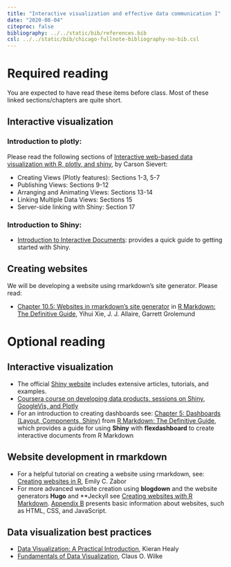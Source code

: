 ```yaml
---
title: "Interactive visualization and effective data communication I"
date: "2020-08-04"
citeproc: false
bibliography: ../../static/bib/references.bib
csl: ../../static/bib/chicago-fullnote-bibliography-no-bib.csl
---
```


# Required reading

You are expected to have read these items before class. Most of these linked sections/chapters are quite short.

## Interactive visualization

### Introduction to plotly: 
Please read the following sections of [Interactive web-based data visualization with R, plotly, and shiny](https://plotly-r.com/index.html), by Carson Sievert:

- Creating Views (Plotly features): Sections 1-3, 5-7
- Publishing Views: Sections 9-12
- Arranging and Animating Views: Sections 13-14
- Linking Multiple Data Views: Sections 15
- Server-side linking with Shiny: Section 17

### Introduction to Shiny: 

- [Introduction to Interactive Documents](https://shiny.rstudio.com/articles/interactive-docs.html): provides a quick guide to getting started with Shiny.
  
## Creating websites
We will be developing a website using rmarkdown's site generator. Please read:

- [Chapter 10.5: Websites in rmarkdown’s site generator](https://bookdown.org/yihui/rmarkdown/rmarkdown-site.html) in [R Markdown: The Definitive Guide](https://bookdown.org/yihui/rmarkdown/), Yihui Xie, J. J. Allaire, Garrett Grolemund

# Optional reading

## Interactive visualization
- The official [Shiny website](http://shiny.rstudio.com) includes extensive articles, tutorials, and examples.
- [Coursera course on developing data products, sessions on Shiny, GoogleVis, and Plotly](https://www.coursera.org/lecture/data-products/shiny-1-1-xgyMn)
- For an introduction to creating dashboards see: [Chapter 5: Dashboards (Layout, Components, Shiny)](https://bookdown.org/yihui/rmarkdown/dashboards.html) from [R Markdown: The Definitive Guide](https://bookdown.org/yihui/rmarkdown/), which provides a guide for using **Shiny** with **flexdashboard** to create interactive documents from R Markdown

## Website development in rmarkdown
- For a helpful tutorial on creating a website using rmarkdown, see: [Creating websites in R](https://www.emilyzabor.com/tutorials/rmarkdown_websites_tutorial.html), Emily C. Zabor   
- For more advanced website creation using **blogdown** and the website generators **Hugo** and **Jeckyll see [Creating websites with R Markdown](https://bookdown.org/yihui/blogdown/). [Appendix B](https://bookdown.org/yihui/blogdown/website-basics.html#website-basics) presents basic information about websites, such as HTML, CSS, and JavaScript.

## Data visualization best practices
- [Data Visualization: A Practical Introduction](https://kieranhealy.org/publications/dataviz/), Kieran Healy
- [Fundamentals of Data Visualization](https://serialmentor.com/dataviz/), Claus O. Wilke
